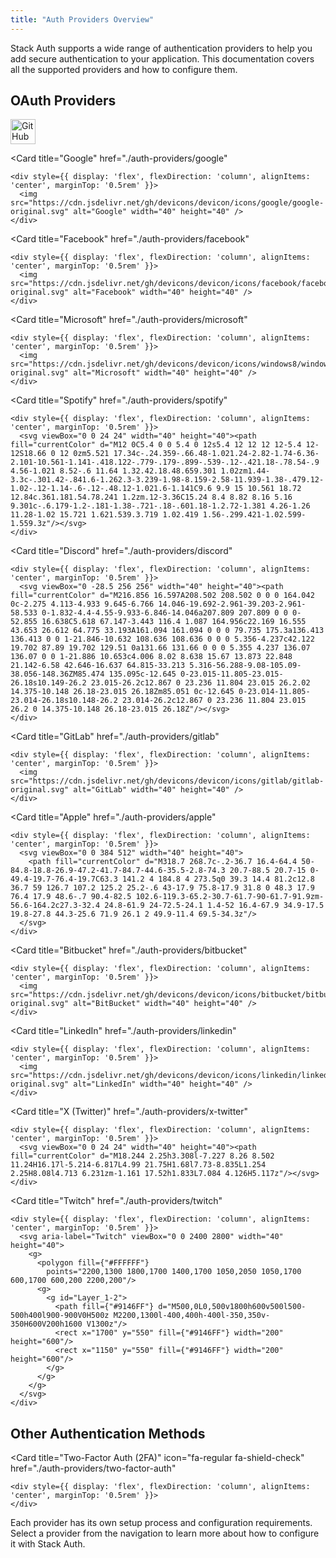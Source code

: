 ```yaml
---
title: "Auth Providers Overview"
---
```


Stack Auth supports a wide range of authentication providers to help you add secure authentication to your application. This documentation covers all the supported providers and how to configure them.

## OAuth Providers

<CardGroup cols={3}>
  <Card 
    title="GitHub"
    href="./auth-providers/github"
  >
    <div style={{ display: 'flex', flexDirection: 'column', alignItems: 'center', marginTop: '0.5rem' }}>
      <img src="https://cdn.jsdelivr.net/gh/devicons/devicon/icons/github/github-original.svg" alt="GitHub" width="40" height="40" />
    </div>
  </Card>
  
  <Card 
    title="Google"
    href="./auth-providers/google"
  >
    <div style={{ display: 'flex', flexDirection: 'column', alignItems: 'center', marginTop: '0.5rem' }}>
      <img src="https://cdn.jsdelivr.net/gh/devicons/devicon/icons/google/google-original.svg" alt="Google" width="40" height="40" />
    </div>
  </Card>
  
  <Card 
    title="Facebook"
    href="./auth-providers/facebook"
  >
    <div style={{ display: 'flex', flexDirection: 'column', alignItems: 'center', marginTop: '0.5rem' }}>
      <img src="https://cdn.jsdelivr.net/gh/devicons/devicon/icons/facebook/facebook-original.svg" alt="Facebook" width="40" height="40" />
    </div>
  </Card>
  
  <Card 
    title="Microsoft"
    href="./auth-providers/microsoft"
  >
    <div style={{ display: 'flex', flexDirection: 'column', alignItems: 'center', marginTop: '0.5rem' }}>
      <img src="https://cdn.jsdelivr.net/gh/devicons/devicon/icons/windows8/windows8-original.svg" alt="Microsoft" width="40" height="40" />
    </div>
  </Card>
  
  <Card 
    title="Spotify"
    href="./auth-providers/spotify"
  >
    <div style={{ display: 'flex', flexDirection: 'column', alignItems: 'center', marginTop: '0.5rem' }}>
      <svg viewBox="0 0 24 24" width="40" height="40"><path fill="currentColor" d="M12 0C5.4 0 0 5.4 0 12s5.4 12 12 12 12-5.4 12-12S18.66 0 12 0zm5.521 17.34c-.24.359-.66.48-1.021.24-2.82-1.74-6.36-2.101-10.561-1.141-.418.122-.779-.179-.899-.539-.12-.421.18-.78.54-.9 4.56-1.021 8.52-.6 11.64 1.32.42.18.48.659.301 1.02zm1.44-3.3c-.301.42-.841.6-1.262.3-3.239-1.98-8.159-2.58-11.939-1.38-.479.12-1.02-.12-1.14-.6-.12-.48.12-1.021.6-1.141C9.6 9.9 15 10.561 18.72 12.84c.361.181.54.78.241 1.2zm.12-3.36C15.24 8.4 8.82 8.16 5.16 9.301c-.6.179-1.2-.181-1.38-.721-.18-.601.18-1.2.72-1.381 4.26-1.26 11.28-1.02 15.721 1.621.539.3.719 1.02.419 1.56-.299.421-1.02.599-1.559.3z"/></svg>
    </div>
  </Card>
  
  <Card 
    title="Discord"
    href="./auth-providers/discord"
  >
    <div style={{ display: 'flex', flexDirection: 'column', alignItems: 'center', marginTop: '0.5rem' }}>
      <svg viewBox="0 -28.5 256 256" width="40" height="40"><path fill="currentColor" d="M216.856 16.597A208.502 208.502 0 0 0 164.042 0c-2.275 4.113-4.933 9.645-6.766 14.046-19.692-2.961-39.203-2.961-58.533 0-1.832-4.4-4.55-9.933-6.846-14.046a207.809 207.809 0 0 0-52.855 16.638C5.618 67.147-3.443 116.4 1.087 164.956c22.169 16.555 43.653 26.612 64.775 33.193A161.094 161.094 0 0 0 79.735 175.3a136.413 136.413 0 0 1-21.846-10.632 108.636 108.636 0 0 0 5.356-4.237c42.122 19.702 87.89 19.702 129.51 0a131.66 131.66 0 0 0 5.355 4.237 136.07 136.07 0 0 1-21.886 10.653c4.006 8.02 8.638 15.67 13.873 22.848 21.142-6.58 42.646-16.637 64.815-33.213 5.316-56.288-9.08-105.09-38.056-148.36ZM85.474 135.095c-12.645 0-23.015-11.805-23.015-26.18s10.149-26.2 23.015-26.2c12.867 0 23.236 11.804 23.015 26.2.02 14.375-10.148 26.18-23.015 26.18Zm85.051 0c-12.645 0-23.014-11.805-23.014-26.18s10.148-26.2 23.014-26.2c12.867 0 23.236 11.804 23.015 26.2 0 14.375-10.148 26.18-23.015 26.18Z"/></svg>
    </div>
  </Card>
  
  <Card 
    title="GitLab"
    href="./auth-providers/gitlab"
  >
    <div style={{ display: 'flex', flexDirection: 'column', alignItems: 'center', marginTop: '0.5rem' }}>
      <img src="https://cdn.jsdelivr.net/gh/devicons/devicon/icons/gitlab/gitlab-original.svg" alt="GitLab" width="40" height="40" />
    </div>
  </Card>
  
  <Card 
    title="Apple"
    href="./auth-providers/apple"
  >
    <div style={{ display: 'flex', flexDirection: 'column', alignItems: 'center', marginTop: '0.5rem' }}>
      <svg viewBox="0 0 384 512" width="40" height="40">
        <path fill="currentColor" d="M318.7 268.7c-.2-36.7 16.4-64.4 50-84.8-18.8-26.9-47.2-41.7-84.7-44.6-35.5-2.8-74.3 20.7-88.5 20.7-15 0-49.4-19.7-76.4-19.7C63.3 141.2 4 184.8 4 273.5q0 39.3 14.4 81.2c12.8 36.7 59 126.7 107.2 125.2 25.2-.6 43-17.9 75.8-17.9 31.8 0 48.3 17.9 76.4 17.9 48.6-.7 90.4-82.5 102.6-119.3-65.2-30.7-61.7-90-61.7-91.9zm-56.6-164.2c27.3-32.4 24.8-61.9 24-72.5-24.1 1.4-52 16.4-67.9 34.9-17.5 19.8-27.8 44.3-25.6 71.9 26.1 2 49.9-11.4 69.5-34.3z"/>
      </svg>
    </div>
  </Card>
  
  <Card 
    title="Bitbucket"
    href="./auth-providers/bitbucket"
  >
    <div style={{ display: 'flex', flexDirection: 'column', alignItems: 'center', marginTop: '0.5rem' }}>
      <img src="https://cdn.jsdelivr.net/gh/devicons/devicon/icons/bitbucket/bitbucket-original.svg" alt="BitBucket" width="40" height="40" />
    </div>
  </Card>
  
  <Card 
    title="LinkedIn"
    href="./auth-providers/linkedin"
  >
    <div style={{ display: 'flex', flexDirection: 'column', alignItems: 'center', marginTop: '0.5rem' }}>
      <img src="https://cdn.jsdelivr.net/gh/devicons/devicon/icons/linkedin/linkedin-original.svg" alt="LinkedIn" width="40" height="40" />
    </div>
  </Card>
  
  <Card 
    title="X (Twitter)"
    href="./auth-providers/x-twitter"
  >
    <div style={{ display: 'flex', flexDirection: 'column', alignItems: 'center', marginTop: '0.5rem' }}>
      <svg viewBox="0 0 24 24" width="40" height="40"><path fill="currentColor" d="M18.244 2.25h3.308l-7.227 8.26 8.502 11.24H16.17l-5.214-6.817L4.99 21.75H1.68l7.73-8.835L1.254 2.25H8.08l4.713 6.231zm-1.161 17.52h1.833L7.084 4.126H5.117z"/></svg>
    </div>
  </Card>

  <Card 
    title="Twitch"
    href="./auth-providers/twitch"
  >
    <div style={{ display: 'flex', flexDirection: 'column', alignItems: 'center', marginTop: '0.5rem' }}>
      <svg aria-label="Twitch" viewBox="0 0 2400 2800" width="40" height="40">
        <g>
          <polygon fill={"#FFFFFF"}
            points="2200,1300 1800,1700 1400,1700 1050,2050 1050,1700 600,1700 600,200 2200,200"/>
          <g>
            <g id="Layer_1-2">
              <path fill={"#9146FF"} d="M500,0L0,500v1800h600v500l500-500h400l900-900V0H500z M2200,1300l-400,400h-400l-350,350v-350H600V200h1600 V1300z"/>
              <rect x="1700" y="550" fill={"#9146FF"} width="200" height="600"/>
              <rect x="1150" y="550" fill={"#9146FF"} width="200" height="600"/>
            </g>
          </g>
        </g>
      </svg>
    </div>
  </Card>
</CardGroup>

## Other Authentication Methods

<CardGroup cols={2}>
  <Card 
    title="Passkey"
    icon="fa-regular fa-key"
    href="./auth-providers/passkey"
  >
    <div style={{ display: 'flex', flexDirection: 'column', alignItems: 'center', marginTop: '0.5rem' }}>
    </div>
  </Card>
  
  <Card 
    title="Two-Factor Auth (2FA)"
    icon="fa-regular fa-shield-check"
    href="./auth-providers/two-factor-auth"
  >
    <div style={{ display: 'flex', flexDirection: 'column', alignItems: 'center', marginTop: '0.5rem' }}>
    </div>
  </Card>
</CardGroup>

Each provider has its own setup process and configuration requirements. Select a provider from the navigation to learn more about how to configure it with Stack Auth. 
